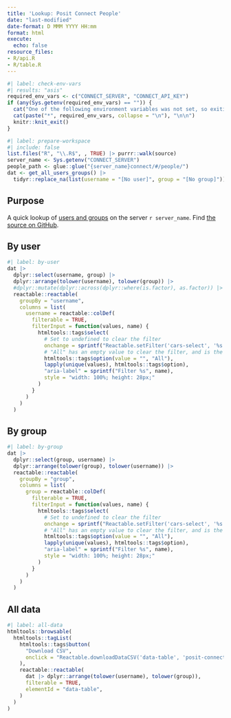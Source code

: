 ---
title: 'Lookup: Posit Connect People'
date: "last-modified"
date-format: D MMM YYYY HH:mm
format: html
execute:
  echo: false
resource_files:
- R/api.R
- R/table.R
---

```{r}
#| label: check-env-vars
#| results: "asis"
required_env_vars <- c("CONNECT_SERVER", "CONNECT_API_KEY")
if (any(Sys.getenv(required_env_vars) == "")) {
  cat("One of the following environment variables was not set, so exiting \n\n")
  cat(paste("*", required_env_vars, collapse = "\n"), "\n\n")
  knitr::knit_exit() 
}
```

```{r}
#| label: prepare-workspace
#| include: false
list.files("R", "\\.R$", , TRUE) |> purrr::walk(source)
server_name <- Sys.getenv("CONNECT_SERVER")
people_path <- glue::glue("{server_name}connect/#/people/")
dat <- get_all_users_groups() |> 
  tidyr::replace_na(list(username = "[No user]", group = "[No group]"))
```

## Purpose

A quick lookup of [users and groups](`r people_path`) on the server `r server_name`. Find [the source on GitHub](https://github.com/The-Strategy-Unit/posit-connect-people/).

## By user

```{r}
#| label: by-user
dat |>
  dplyr::select(username, group) |> 
  dplyr::arrange(tolower(username), tolower(group)) |> 
  #dplyr::mutate(dplyr::across(dplyr::where(is.factor), as.factor)) |> 
  reactable::reactable(
    groupBy = "username",
    columns = list(
      username = reactable::colDef(
        filterable = TRUE,
        filterInput = function(values, name) {
          htmltools::tags$select(
            # Set to undefined to clear the filter
            onchange = sprintf("Reactable.setFilter('cars-select', '%s', event.target.value || undefined)", name),
            # "All" has an empty value to clear the filter, and is the default option
            htmltools::tags$option(value = "", "All"),
            lapply(unique(values), htmltools::tags$option),
            "aria-label" = sprintf("Filter %s", name),
            style = "width: 100%; height: 28px;"
          )
        }
      )
    )
  )
```

## By group

```{r}
#| label: by-group
dat |>
  dplyr::select(group, username) |>
  dplyr::arrange(tolower(group), tolower(username)) |> 
  reactable::reactable(
    groupBy = "group",
    columns = list(
      group = reactable::colDef(
        filterable = TRUE,
        filterInput = function(values, name) {
          htmltools::tags$select(
            # Set to undefined to clear the filter
            onchange = sprintf("Reactable.setFilter('cars-select', '%s', event.target.value || undefined)", name),
            # "All" has an empty value to clear the filter, and is the default option
            htmltools::tags$option(value = "", "All"),
            lapply(unique(values), htmltools::tags$option),
            "aria-label" = sprintf("Filter %s", name),
            style = "width: 100%; height: 28px;"
          )
        }
      )
    )
  )
```

## All data

```{r}
#| label: all-data
htmltools::browsable(
  htmltools::tagList(
    htmltools::tags$button(
      "Download CSV",
      onclick = "Reactable.downloadDataCSV('data-table', 'posit-connect-people.csv')"
    ),
    reactable::reactable(
      dat |> dplyr::arrange(tolower(username), tolower(group)),
      filterable = TRUE,
      elementId = "data-table",
    )
  )
)
```
